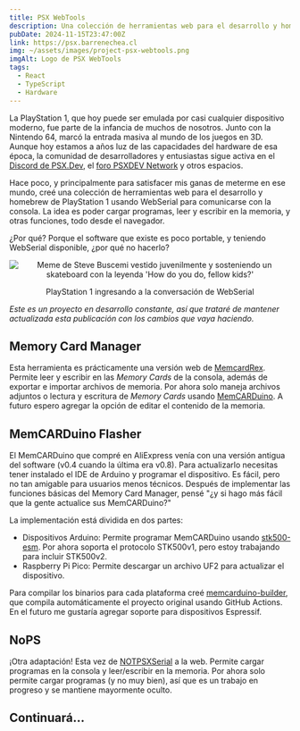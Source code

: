 ```yaml
---
title: PSX WebTools
description: Una colección de herramientas web para el desarrollo y homebrew de PlayStation 1 que usa WebSerial para interactuar con la consola.
pubDate: 2024-11-15T23:47:00Z
link: https://psx.barrenechea.cl
img: ~/assets/images/project-psx-webtools.png
imgAlt: Logo de PSX WebTools
tags:
  - React
  - TypeScript
  - Hardware
---
```



La PlayStation 1, que hoy puede ser emulada por casi cualquier dispositivo moderno, fue parte de la infancia de muchos de nosotros. Junto con la Nintendo 64, marcó la entrada masiva al mundo de los juegos en 3D.
Aunque hoy estamos a años luz de las capacidades del hardware de esa época, la comunidad de desarrolladores y entusiastas sigue activa en el [Discord de PSX.Dev](https://www.psx.dev), el [foro PSXDEV Network](https://www.psxdev.net) y otros espacios.

Hace poco, y principalmente para satisfacer mis ganas de meterme en ese mundo, creé una colección de herramientas web para el desarrollo y homebrew de PlayStation 1 usando WebSerial para comunicarse con la consola. La idea es poder cargar programas, leer y escribir en la memoria, y otras funciones, todo desde el navegador.

¿Por qué? Porque el software que existe es poco portable, y teniendo WebSerial disponible, ¿por qué no hacerlo?

<div align="center">
  <Image
    src={FellowKids}
    alt="Meme de Steve Buscemi vestido juvenilmente y sosteniendo un skateboard con la leyenda 'How do you do, fellow kids?'"
    format="webp"
  />
  <p class="italic">PlayStation 1 ingresando a la conversación de WebSerial</p>
</div>

_Este es un proyecto en desarrollo constante, así que trataré de mantener actualizada esta publicación con los cambios que vaya haciendo._

## Memory Card Manager

Esta herramienta es prácticamente una versión web de [MemcardRex](https://github.com/ShendoXT/memcardrex). Permite leer y escribir en las _Memory Cards_ de la consola, además de exportar e importar archivos de memoria. Por ahora solo maneja archivos adjuntos o lectura y escritura de _Memory Cards_ usando [MemCARDuino](https://github.com/ShendoXT/memcarduino). A futuro espero agregar la opción de editar el contenido de la memoria.

## MemCARDuino Flasher

El MemCARDuino que compré en AliExpress venía con una versión antigua del software (v0.4 cuando la última era v0.8). Para actualizarlo necesitas tener instalado el IDE de Arduino y programar el dispositivo. Es fácil, pero no tan amigable para usuarios menos técnicos. Después de implementar las funciones básicas del Memory Card Manager, pensé "¿y si hago más fácil que la gente actualice sus MemCARDuino?"

La implementación está dividida en dos partes:

- Dispositivos Arduino: Permite programar MemCARDuino usando [stk500-esm](https://github.com/barrenechea/stk500-esm). Por ahora soporta el protocolo STK500v1, pero estoy trabajando para incluir STK500v2.
- Raspberry Pi Pico: Permite descargar un archivo UF2 para actualizar el dispositivo.

Para compilar los binarios para cada plataforma creé [memcarduino-builder](https://github.com/barrenechea/memcarduino-builder), que compila automáticamente el proyecto original usando GitHub Actions. En el futuro me gustaría agregar soporte para dispositivos Espressif.

## NoPS

¡Otra adaptación! Esta vez de [NOTPSXSerial](https://github.com/leafy-psx/NOTPSXSerial) a la web. Permite cargar programas en la consola y leer/escribir en la memoria. Por ahora solo permite cargar programas (y no muy bien), así que es un trabajo en progreso y se mantiene mayormente oculto.

## Continuará...

